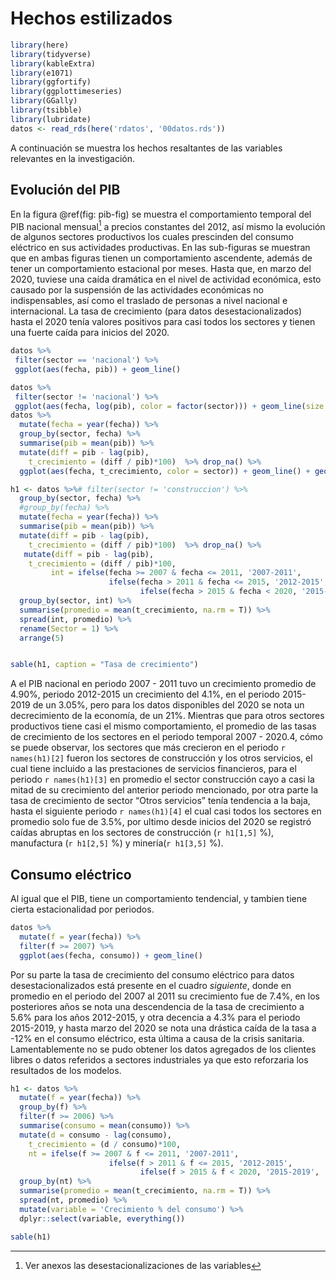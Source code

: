 # Hechos estilizados 
<!-- 2 paginas -->
<!-- A mi entender es estadistica descriptiva  -->
<!-- En base a papers del bcrp -->
<!-- cuadros estadisticos -->
<!-- graficos: barras, lineales, histogramas, puntos - scatter_plot -->
<!-- caracteristicas relevantes de las variables -->
<!-- solo datos, nada de interpretacion economica, va lo mismo para los graficos solo datos  -->
```r
library(here)
library(tidyverse)
library(kableExtra)
library(e1071)   
library(ggfortify)
library(ggplottimeseries)
library(GGally)
library(tsibble)
library(lubridate)
datos <- read_rds(here('rdatos', '00datos.rds'))
```

A continuación se muestra los hechos resaltantes de las variables relevantes en la investigación.

## Evolución del PIB 

En la figura \@ref(fig: pib-fig) se muestra el comportamiento temporal del PIB nacional mensual^[Ver anexos las desestacionalizaciones de las variables] a precios constantes del 2012, así mismo la evolución de algunos sectores productivos los cuales prescinden del consumo eléctrico en sus actividades productivas. En las sub-figuras se muestran que en ambas figuras tienen un comportamiento ascendente, además de tener un comportamiento estacional por meses. Hasta que, en marzo del 2020, tuviese una caída dramática en el nivel de actividad económica, esto causado por la suspensión de las actividades económicas no indispensables, así como el traslado de personas a nivel nacional e internacional. 
La tasa de crecimiento (para datos desestacionalizados) hasta el 2020 tenía valores positivos para casi todos los sectores y tienen una fuerte caída para inicios del 2020.


```r
datos %>% 
 filter(sector == 'nacional') %>% 
 ggplot(aes(fecha, pib)) + geom_line()

datos %>% 
 filter(sector != 'nacional') %>% 
 ggplot(aes(fecha, log(pib), color = factor(sector))) + geom_line(size = 0.8)
datos %>%
  mutate(fecha = year(fecha)) %>% 
  group_by(sector, fecha) %>% 
  summarise(pib = mean(pib)) %>% 
  mutate(diff = pib - lag(pib),  
    t_crecimiento = (diff / pib)*100)  %>% drop_na() %>% 
  ggplot(aes(fecha, t_crecimiento, color = sector)) + geom_line() + geom_hline(yintercept = 0)

```

```r
h1 <- datos %>%# filter(sector != 'construccion') %>% 
  group_by(sector, fecha) %>% 
  #group_by(fecha) %>% 
  mutate(fecha = year(fecha)) %>% 
  summarise(pib = mean(pib)) %>% 
  mutate(diff = pib - lag(pib),  
    t_crecimiento = (diff / pib)*100)  %>% drop_na() %>% 
   mutate(diff = pib - lag(pib),  
    t_crecimiento = (diff / pib)*100,
         int = ifelse(fecha >= 2007 & fecha <= 2011, '2007-2011',
                      ifelse(fecha > 2011 & fecha <= 2015, '2012-2015',
                             ifelse(fecha > 2015 & fecha < 2020, '2015-2019', '2020.1 - 2020.4')))) %>% 
  group_by(sector, int) %>% 
  summarise(promedio = mean(t_crecimiento, na.rm = T)) %>% 
  spread(int, promedio) %>% 
  rename(Sector = 1) %>% 
  arrange(5)


sable(h1, caption = "Tasa de crecimiento")
```

A el PIB nacional en periodo 2007 - 2011 tuvo un crecimiento promedio de 4.90%, periodo 2012-2015 un crecimiento del 4.1%, en 
el periodo 2015-2019 de un 3.05%, pero para los datos disponibles del 2020 se nota un decrecimiento de la economía, de un 21%.
Mientras que para otros sectores productivos tiene casi el mismo comportamiento, 
el promedio de las tasas de crecimiento de los sectores en el periodo temporal 2007 - 2020.4, 
cómo se puede observar, los sectores que más crecieron en el periodo `r names(h1)[2]` fueron los sectores de construcción y los otros servicios, el cual tiene incluido a las prestaciones de servicios financieros, para el periodo `r names(h1)[3]` en promedio el sector construcción cayo a casi la mitad de su crecimiento del anterior periodo mencionado, por otra parte la tasa de crecimiento de sector "Otros servicios" tenía tendencia a la baja, hasta el siguiente periodo `r names(h1)[4]` el cual casi todos los sectores en promedio solo fue de 3.5%, por ultimo desde inicios del 2020 se registró caídas abruptas en los sectores de construcción (`r h1[1,5]` %), manufactura (`r h1[2,5]` %) y minería(`r h1[3,5]` %).


\newpage

## Consumo eléctrico

Al igual que el PIB, tiene un comportamiento tendencial, y tambien tiene cierta estacionalidad por periodos.

```r
datos %>%  
  mutate(f = year(fecha)) %>% 
  filter(f >= 2007) %>%
  ggplot(aes(fecha, consumo)) + geom_line()
```

Por su parte la tasa de crecimiento del consumo eléctrico para datos desestacionalizados está presente en el cuadro *siguiente*, donde en promedio en el periodo del 2007 al 2011 su crecimiento fue de 7.4%, en los posteriores años se nota una descendencia de la tasa de crecimiento a 5.6% para los años 2012-2015, y otra decencia a 4.3% para el periodo 2015-2019, y hasta marzo del 2020 se nota una drástica caída de la tasa a -12% en el consumo eléctrico, esta última a causa de la crisis sanitaria. Lamentablemente no se pudo obtener los datos agregados de los clientes libres o datos referidos a sectores industriales ya que esto reforzaria los resultados de los modelos.


```r
h1 <- datos %>%
  mutate(f = year(fecha)) %>% 
  group_by(f) %>%
  filter(f >= 2006) %>%
  summarise(consumo = mean(consumo)) %>% 
  mutate(d = consumo - lag(consumo),  
    t_crecimiento = (d / consumo)*100,
    nt = ifelse(f >= 2007 & f <= 2011, '2007-2011',
                      ifelse(f > 2011 & f <= 2015, '2012-2015',
                             ifelse(f > 2015 & f < 2020, '2015-2019', '2020.1 - 2020.4'))) )  %>% drop_na() %>% 
  group_by(nt) %>% 
  summarise(promedio = mean(t_crecimiento, na.rm = T)) %>% 
  spread(nt, promedio) %>% 
  mutate(variable = 'Crecimiento % del consumo') %>% 
  dplyr::select(variable, everything())

sable(h1)

```

<!--

## Indice de precios al consumidor

Por su parte el indice de precios al consumidor del precio del Gas de 84 octanos, en anio base del 2020 tiene un comportamiento ascendente con 
un posible quiebre en enero de 2015, y al parecer no tiene un aparente comportamiento estacional


```r
datos %>% filter(sector1 == 'gas84') %>% 
  ggplot(aes(fecha, ipc)) + geom_line()
```


```r
h1 <- datos %>%
  mutate(f = year(fecha)) %>% 
  group_by(f) %>%
  filter(f >= 2006) %>%
  summarise(ipc = mean(ipc)) %>% 
  mutate(d = ipc - lag(ipc),  
    t_crecimiento = (d / ipc)*100,
    nt = ifelse(f >= 2007 & f <= 2011, '2007-2011',
                      ifelse(f > 2011 & f <= 2015, '2012-2015',
                             ifelse(f > 2015 & f < 2020, '2015-2019', '2020.1 - 2020.4'))) )  %>% drop_na() %>% 
  group_by(nt) %>% 
  summarise(promedio = mean(t_crecimiento, na.rm = T)) %>% 
  spread(nt, promedio) %>% 
  mutate(variable = 'Crecimiento % del IPC') 

h1 %>% kable()
```

 La tabla muestra un crecimiento promedio, del 1.4% en todo el espacio temporal, en el periodo 2007-2011 fue de 0.9%, mientras que para el periodo 2012-2015 tiene un crecimiento del 2.7%, y para lalas ultimas fechas observadas fue de 2.3%.-->
